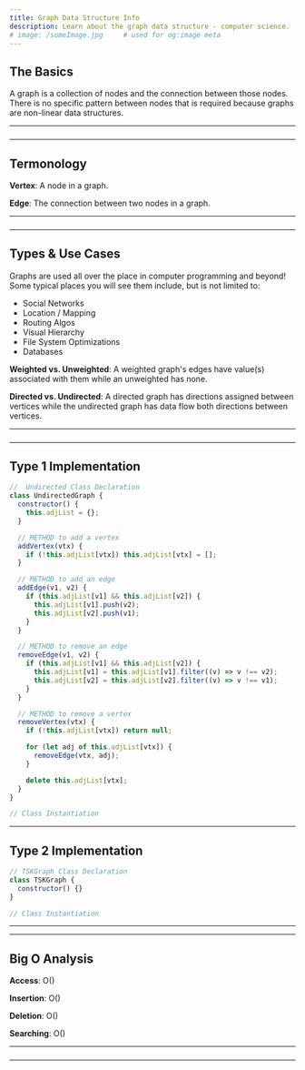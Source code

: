 ```yaml
---
title: Graph Data Structure Info
description: Learn about the graph data structure - computer science.
# image: /someImage.jpg     # used for og:image meta
---
```


## The Basics

A graph is a collection of nodes and the connection between those nodes.
There is no specific pattern between nodes that is required because graphs are non-linear data structures.

---

###

---

## Termonology

**Vertex**: A node in a graph.

**Edge**: The connection between two nodes in a graph.

---

###

---

## Types & Use Cases

Graphs are used all over the place in computer programming and beyond! Some typical places you will see them include, but is not limited to:

- Social Networks
- Location / Mapping
- Routing Algos
- Visual Hierarchy
- File System Optimizations
- Databases

**Weighted vs. Unweighted**: A weighted graph's edges have value(s) associated with them while an unweighted has none.

**Directed vs. Undirected**: A directed graph has directions assigned between vertices while the undirected graph has data flow both directions between vertices.

---

###

---

## Type 1 Implementation

<!-- Directed vs Undirected -->

```js title=scripts/undirected-adjacency-list-graph lineNumbers=true
//  Undirected Class Declaration
class UndirectedGraph {
  constructor() {
    this.adjList = {};
  }

  // METHOD to add a vertex
  addVertex(vtx) {
    if (!this.adjList[vtx]) this.adjList[vtx] = [];
  }

  // METHOD to add an edge
  addEdge(v1, v2) {
    if (this.adjList[v1] && this.adjList[v2]) {
      this.adjList[v1].push(v2);
      this.adjList[v2].push(v1);
    }
  }

  // METHOD to remove an edge
  removeEdge(v1, v2) {
    if (this.adjList[v1] && this.adjList[v2]) {
      this.adjList[v1] = this.adjList[v1].filter((v) => v !== v2);
      this.adjList[v2] = this.adjList[v2].filter((v) => v !== v1);
    }
  }

  // METHOD to remove a vertex
  removeVertex(vtx) {
    if (!this.adjList[vtx]) return null;

    for (let adj of this.adjList[vtx]) {
      removeEdge(vtx, adj);
    }

    delete this.adjList[vtx];
  }
}

// Class Instantiation
```

---

## Type 2 Implementation

```js title=scripts/type2 lineNumbers=true highlight={1,6}
// TSKGraph Class Declaration
class TSKGraph {
  constructor() {}
}

// Class Instantiation
```

---

---

## Big O Analysis

**Access**: O()

**Insertion**: O()

**Deletion**: O()

**Searching**: O()

---

###

---

<!-- #### Advantages

- 

#### Drawbacks

- 

---

###

--- -->

<!-- ## Advanced Graph Questions -->
